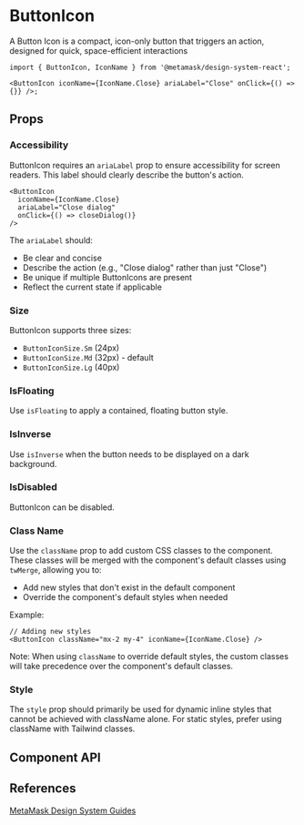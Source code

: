 

# ButtonIcon

A Button Icon is a compact, icon-only button that triggers an action, designed for quick, space-efficient interactions

```tsx
import { ButtonIcon, IconName } from '@metamask/design-system-react';

<ButtonIcon iconName={IconName.Close} ariaLabel="Close" onClick={() => {}} />;
```

<Canvas of={ButtonIconStories.Default} />

## Props

### Accessibility

ButtonIcon requires an `ariaLabel` prop to ensure accessibility for screen readers. This label should clearly describe the button's action.

```tsx
<ButtonIcon
  iconName={IconName.Close}
  ariaLabel="Close dialog"
  onClick={() => closeDialog()}
/>
```

<Canvas of={ButtonIconStories.AriaLabel} />

The `ariaLabel` should:

- Be clear and concise
- Describe the action (e.g., "Close dialog" rather than just "Close")
- Be unique if multiple ButtonIcons are present
- Reflect the current state if applicable

### Size

ButtonIcon supports three sizes:

- `ButtonIconSize.Sm` (24px)
- `ButtonIconSize.Md` (32px) - default
- `ButtonIconSize.Lg` (40px)

<Canvas of={ButtonIconStories.Size} />

### IsFloating

Use `isFloating` to apply a contained, floating button style.

<Canvas of={ButtonIconStories.IsFloating} />

### IsInverse

Use `isInverse` when the button needs to be displayed on a dark background.

<Canvas of={ButtonIconStories.IsInverse} />

### IsDisabled

ButtonIcon can be disabled.

<Canvas of={ButtonIconStories.IsDisabled} />

### Class Name

Use the `className` prop to add custom CSS classes to the component. These classes will be merged with the component's default classes using `twMerge`, allowing you to:

- Add new styles that don't exist in the default component
- Override the component's default styles when needed

Example:

```tsx
// Adding new styles
<ButtonIcon className="mx-2 my-4" iconName={IconName.Close} />
```

Note: When using `className` to override default styles, the custom classes will take precedence over the component's default classes.

### Style

The `style` prop should primarily be used for dynamic inline styles that cannot be achieved with className alone. For static styles, prefer using className with Tailwind classes.

## Component API

<Controls of={ButtonIconStories.Default} />

## References

[MetaMask Design System Guides](https://www.notion.so/MetaMask-Design-System-Guides-Design-f86ecc914d6b4eb6873a122b83c12940)

